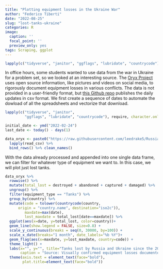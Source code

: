 ```yaml
---
title: "Plotting equipment losses in the Ukraine War"
author: "Federico Tiberti"
date: "2022-08-25"
slug: "lost-tanks-ukraine"
categories: R
image:
  caption: ''
  focal_point: ''
  preview_only: yes
tags: Scraping, ggplot
---
```


```r
lapply(c("tidyverse", "janitor", "ggflags", "lubridate", "countrycode"), require, character.only=T)
```

In office hours, some students wanted to use data from the war in Ukraine for a problem set, so we looked at an interesting source. The [Oryx Project](https://www.oryxspioenkop.com/) uses open source information, like pictures and videos on social media, to rigorously document equipment losses in various conflicts. The data is not provided in a user-friendly format, but [this Github repo](https://github.com/leedrake5/Russia-Ukraine/tree/main/data/byType) publishes the daily updates in csv format. We first create a sequence of dates to automate the dowload of all the spreadsheets and vectorize that download.

```r
lapply(c("tidyverse", "janitor",
         "ggflags", "lubridate", "countrycode"), require, character.only=T)

initial_date <- ymd("2022-02-24")
last_date <- today() - days(1)

data_oryx <- paste0("https://raw.githubusercontent.com/leedrake5/Russia-Ukraine/main/data/byType/", seq(initial_date, last_date, by="days"), ".csv") %>% 
  lapply(read_csv) %>% 
  bind_rows() %>% clean_names()
```

With the data already processed and appended into one single data frame, we can filter for whatever type of equipment we want to. In this case, we will plot just lost tanks.

```r
data_oryx %>% 
  rowwise() %>% 
  mutate(total_lost = destroyed + abandoned + captured + damaged) %>% 
  ungroup() %>% 
  filter(equipment_type == "Tanks") %>% 
  group_by(country) %>% 
  mutate(code = tolower(countrycode(country, 
      origin = "country.name", destination="iso2c")), 
         maxdate=max(date), 
         lost_maxdate = total_lost[date==maxdate]) %>% 
  ggplot(aes(x=date, y=total_lost, color=country))+
  geom_line(show.legend = FALSE, size=0.8) +
  scale_y_continuous(breaks = seq(0, 30000, by=100)) +
  scale_x_date(breaks="1 month", date_labels="%b %Y")+
  geom_flag(aes(x=maxdate, y=lost_maxdate, country=code)) +
  theme_light() +
  labs(x="", y="", title="Tanks lost by Russia and Ukraine since the 2022 Russian Invasion", 
       caption = "Source: Visually confirmed equipment losses documented by Oryx Project") +
  theme(axis.text = element_text(face="bold"), 
        plot.title=element_text(face="bold"))
```


